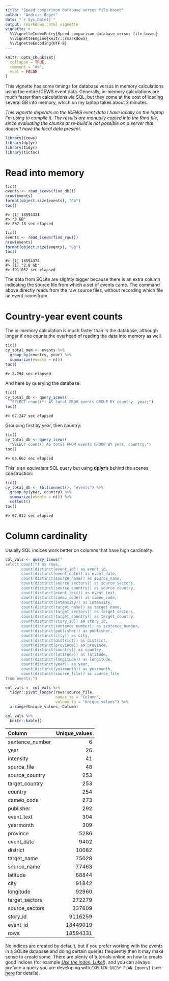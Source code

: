 ```yaml
---
title: "Speed comparison database versus file-based"
author: "Andreas Beger"
date: "`r Sys.Date()`"
output: rmarkdown::html_vignette
vignette: >
  %\VignetteIndexEntry{Speed comparison database versus file-based}
  %\VignetteEngine{knitr::rmarkdown}
  %\VignetteEncoding{UTF-8}
---
```


```r
knitr::opts_chunk$set(
  collapse = TRUE,
  comment = "#>",
  eval = FALSE
)
```

This vignette has some timings for database versus in memory calculations using the entire ICEWS event data. Generally, in-memory calculations are much faster than calculations via SQL, but they come at the cost of loading several GB into memory, which on my laptop takes about 2 minutes. 

_This vignette depends on the ICEWS event data I have locally on the laptop I'm using to compile it. The results are manually copied into the Rmd file, since evaluating the chunks at re-build is not possible on a server that doesn't have the local data present._

```r
library(icews)
library(dplyr)
library(tidyr)
library(tictoc)
```

# Read into memory

```r
tic()
events <- read_icews(find_db())
nrow(events)
format(object.size(events), "Gb")
toc()
```

```
#> [1] 18594331
#> "3 GB"
#> 282.18 sec elapsed
```

```r
tic()
events <- read_icews(find_raw())
nrow(events)
format(object.size(events), "Gb")
toc()
```

```
#> [1] 18594374
#> [1] "2.8 Gb"
#> 191.052 sec elapsed
```

The data from SQLite are slightly bigger because there is an extra column indicating the source file from which a set of events came. The command above directly reads from the raw source files, without recording which file an event came from. 

# Country-year event counts

The in-memory calculation is much faster than in the database, although longer if one counts the overhead of reading the data into memory as well.

```r
tic()
cy_total_mem <- events %>% 
  group_by(country, year) %>% 
  summarize(events = n())
toc()
```

```
#> 2.294 sec elapsed
```

And here by querying the database:

```r
tic()
cy_total_db <- query_icews(
  "SELECT count(*) AS total FROM events GROUP BY country, year;")
toc()
```

```
#> 67.247 sec elapsed
```

Grouping first by year, then country:

```r
tic()
cy_total_db <- query_icews(
  "SELECT count() AS total FROM events GROUP BY year, country;")
toc()
```

```
#> 65.662 sec elapsed
```

This is an equivalent SQL query but using **dplyr**'s behind the scenes construction:

```r
tic()
cy_total_db <- tbl(connect(), "events") %>% 
  group_by(year, country) %>% 
  summarize(events = n()) %>%
  collect()
toc()
```

```
#> 67.812 sec elapsed
```

# Column cardinality

Usually SQL indices work better on columns that have high cardinality.

```r
col_vals <- query_icews("
select count(*) as rows,
       count(distinct(event_id)) as event_id,
       count(distinct(event_date)) as event_date,
       count(distinct(source_name)) as source_name,
       count(distinct(source_sectors)) as source_sectors,
       count(distinct(source_country)) as source_country,
       count(distinct(event_text)) as event_text,
       count(distinct(cameo_code)) as cameo_code,
       count(distinct(intensity)) as intensity,
       count(distinct(target_name)) as target_name,
       count(distinct(target_sectors)) as target_sectors,
       count(distinct(target_country)) as target_country,
       count(distinct(story_id)) as story_id,
       count(distinct(sentence_number)) as sentence_number,
       count(distinct(publisher)) as publisher,
       count(distinct(city)) as city,
       count(distinct(district)) as district,
       count(distinct(province)) as province,
       count(distinct(country)) as country,
       count(distinct(latitude)) as latitude,
       count(distinct(longitude)) as longitude,
       count(distinct(year)) as year,
       count(distinct(yearmonth)) as yearmonth,
       count(distinct(source_file)) as source_file
from events;") 

col_vals <- col_vals %>%
  tidyr::pivot_longer(rows:source_file, 
                      names_to = "Column", 
                      values_to = "Unique_values") %>%
  arrange(Unique_values, Column) 

col_vals %>%
  knitr::kable()
```

|Column          | Unique_values|
|:---------------|-------------:|
|sentence_number |             6|
|year            |            26|
|intensity       |            41|
|source_file     |            48|
|source_country  |           253|
|target_country  |           253|
|country         |           254|
|cameo_code      |           273|
|publisher       |           292|
|event_text      |           304|
|yearmonth       |           309|
|province        |          5286|
|event_date      |          9402|
|district        |         10082|
|target_name     |         75028|
|source_name     |         77463|
|latitude        |         88844|
|city            |         91842|
|longitude       |         92960|
|target_sectors  |        272279|
|source_sectors  |        337609|
|story_id        |       9116259|
|event_id        |      18449019|
|rows            |      18594331|

No indices are created by default, but if you prefer working with the events in a SQLite database and doing certain queries frequently then it may make sense to create some. There are plenty of tutorials online on how to create good indices (for example [_Use the index, Luke!_](https://use-the-index-luke.com)), and you can always preface a query you are developing with `EXPLAIN QUERY PLAN [query]` (see [here](https://www.sqlite.org/eqp.html) for details).
